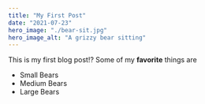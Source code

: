 ```yaml
---
title: "My First Post"
date: "2021-07-23"
hero_image: "./bear-sit.jpg"
hero_image_alt: "A grizzy bear sitting"
---
```


This is my first blog post!?
Some of my **favorite** things are
* Small Bears
* Medium Bears
* Large Bears